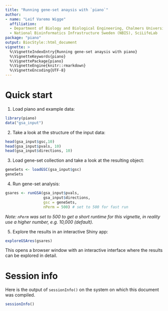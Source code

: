 ```yaml
---
title: "Running gene-set anaysis with `piano`"
author:
- name: "Leif Varemo Wigge"
  affiliation: 
  - Department of Biology and Biological Engineering, Chalmers University of Technology
  - National Bioinformatics Infrastructure Sweden (NBIS), SciLifeLab
package: "piano"
output: BiocStyle::html_document
vignette: >
  %\VignetteIndexEntry{Running gene-set anaysis with piano}
  %\VignetteKeywords{piano}
  %\VignettePackage{piano}
  %\VignetteEngine{knitr::rmarkdown}
  %\VignetteEncoding{UTF-8}
---
```


# Quick start

1. Load piano and example data:

```r
library(piano)
data("gsa_input")
```

2. Take a look at the structure of the input data:

```r
head(gsa_input$gsc,10)
head(gsa_input$pvals, 10)
head(gsa_input$directions, 10)
```

3. Load gene-set collection and take a look at the resulting object:

```r
geneSets <- loadGSC(gsa_input$gsc)
geneSets

```

4. Run gene-set analysis:

```r
gsares <- runGSA(gsa_input$pvals,
                 gsa_input$directions,
                 gsc = geneSets,
                 nPerm = 500) # set to 500 for fast run
```
*Note: `nPerm` was set to 500 to get a short runtime for this vignette, in reality use a higher number, e.g. 10,000 (default).*

5. Explore the results in an interactive Shiny app:
```r
exploreGSAres(gsares)
```

This opens a browser window with an interactive interface where the results can be explored in detail.

# Session info
Here is the output of `sessionInfo()` on the system on which this document was compiled.

```r
sessionInfo()
```


